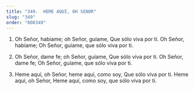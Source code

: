 ```yaml
---
title: "349.  HEME AQUÍ, OH SENOR"
slug: "349"
order: "000349"
---
```


1. Oh Señor, habíame; oh Señor, guíame, Que sólo viva por ti. Oh Señor, habíame; Oh Señor, guíame, que sólo viva por ti.

3. Oh Señor, dame fe; oh Señor, guíame, Que sólo viva por ti. Oh Señor, dame fe; Oh Señor, guíame, que sólo viva por ti.

2. Heme aquí, oh Señor, heme aquí, como soy, Que sólo viva por ti. Heme aquí, oh Señor, Heme aquí, como soy, que sólo viva por ti.
